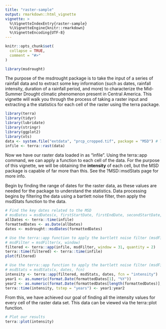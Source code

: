 ```yaml
---
title: "raster-sample"
output: rmarkdown::html_vignette
vignette: >
  %\VignetteIndexEntry{raster-sample}
  %\VignetteEngine{knitr::rmarkdown}
  %\VignetteEncoding{UTF-8}
---
```


```r
knitr::opts_chunk$set(
  collapse = TRUE,
  comment = "#>"
)
```

```r
library(msdrought)
```

The purpose of the msdrought package is to take the input of a series of rainfall data and to extract some key information (such as dates, rainfall intensity, duration of a rainfall period, and more) to characterize the Mid-Summer Drought climatic phenomenon present in Central America. This vignette will walk you through the process of taking a raster input and extracting a the statistics for each cell of the raster using the terra package.

```r
library(terra)
library(tidyr)
library(lubridate)
library(stringr)
library(ggplot2)
library(xts)
data <- system.file("extdata", "prcp_cropped.tif", package = "MSD") # This loads the data included in the package, but you would attach your own
infile <- terra::rast(data)
```

Now we have our raster data loaded in as "infile". Using the terra::app command, we can apply a function to each cell of the data. For the purpose of this vignette, we will be obtaining the **intensity** of each cell, but the MSD package is capable of far more than this. See the ?MSD::msdStats page for more info.

Begin by finding the range of dates for the raster data, as these values are needed for the package to understand the statistics. Data processing begins by filtering the data using a bartlett noise filter, then apply the msdStats function to the data.

```r
# Find the key dates related to the MSD
# msdDates = msdDates(x, firstStartDate, firstEndDate, secondStartDate, secondEndDate)
allDates <- terra::time(infile)
formattedDates <- as.Date(allDates)
dates <- msdrought::msdDates(formattedDates)

# Use the terra::app function to apply the bartlett noise filter (msdFilter) to the raster
# msdFilter = msdFilter(x, window)
filtered <- terra::app(infile, msdFilter, window = 31, quantity = 2)
terra::time(filtered) <- terra::time(infile)
plot(filtered)
```

```r
# Use the terra::app function to apply the bartlett noise filter (msdFilter) to the raster
# msdStats = msdStats(x, dates, fcn)
intensity <- terra::app(filtered, msdStats, dates, fcn = "intensity")
year1 <- as.numeric(format.Date(formattedDates[1], "%Y"))
year2 <- as.numeric(format.Date(formattedDates[length(formattedDates)], "%Y"))
terra::time(intensity, tstep = "years") <- year1:year2
```

From this, we have achieved our goal of finding all the intensity values for every cell of the raster data set. This data can be viewed via the terra::plot function.

```r
# Plot our results
terra::plot(intensity)
```
